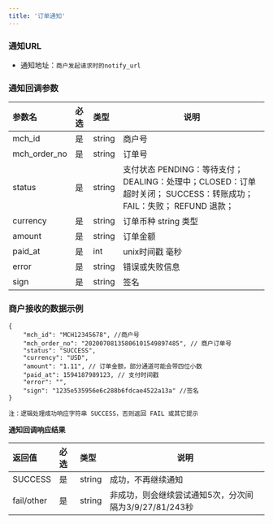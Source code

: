 ```yaml
---
title: '订单通知'
---
```


### 通知URL

* 通知地址：`商户发起请求时的notify_url`

### 通知回调参数

| 参数名           |必选| 类型     | 说明                                         |
|:--------------|:---|:-------|--------------------------------------------|
| mch_id        |是  | string | 商户号                                        |
| mch_order_no  |是  | string | 订单号                                        |
| status        |是  | string    | 支付状态    PENDING：等待支付； DEALING：处理中；CLOSED：订单超时关闭； SUCCESS：转账成功；FAIL：失败； REFUND 退款；|
| currency      |是  | string | 订单币种 string 类型                         |
| amount        |是  | string | 订单金额                      |
| paid_at       |是  | int    | unix时间戳 毫秒                           |
| error         |是  | string | 错误或失败信息                                    |
| sign          |是  | string | 签名                                         |


### 商户接收的数据示例

```
{
    "mch_id": "MCH12345678", //商户号
    "mch_order_no": "20200708135806101549897485", // 商户订单号
    "status": "SUCCESS",
    "currency": "USD",
    "amount": "1.11", // 订单金额，部分通道可能会带四位小数
    "paid_at": 1594187989123, // 支付时间戳
    "error": "",
    "sign": "1235e535956e6c288b6fdcae4522a13a" //签名
}

```

`注：逻辑处理成功响应字符串 SUCCESS，否则返回 FAIL 或其它提示`

**通知回调响应结果**

|返回值|必选|类型|说明|
|:----    |:---|:----- |-----   |
|SUCCESS |是  |string | 成功，不再继续通知  |
|fail/other |是  |string | 非成功，则会继续尝试通知5次，分次间隔为3/9/27/81/243秒 |

